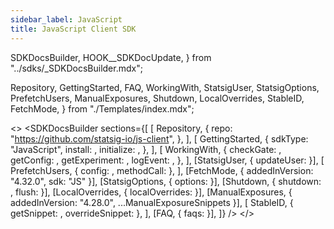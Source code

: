 ```yaml
---
sidebar_label: JavaScript
title: JavaScript Client SDK
---
```


  SDKDocsBuilder,
  HOOK__SDKDocUpdate,
} from "../sdks/_SDKDocsBuilder.mdx";

  Repository,
  GettingStarted,
  FAQ,
  WorkingWith,
  StatsigUser,
  StatsigOptions,
  PrefetchUsers,
  ManualExposures,
  Shutdown,
  LocalOverrides,
  StableID,
  FetchMode,
} from "./Templates/index.mdx";


<>
  <SDKDocsBuilder
    sections={[
    [
      Repository,
      {
        repo: "https://github.com/statsig-io/js-client",
      },
    ],
    [
      GettingStarted,
      {
        sdkType: "JavaScript",
        install: <Install />,
        initialize: <Initialize />,
      },
    ],
    [
      WorkingWith,
      {
        checkGate: <CheckGate />,
        getConfig: <GetConfig />,
        getExperiment: <GetExperiment />,
        logEvent: <LogEvent />,
      },
    ],
    [StatsigUser, { updateUser: <UpdateUser /> }],
    [
      PrefetchUsers,
      { config: <PrefetchUsersConfig />, methodCall: <PrefetchUsersMethod /> },
    ],
    [FetchMode, { addedInVersion: "4.32.0", sdk: "JS" }],
    [StatsigOptions, { options: <Options /> }],
    [Shutdown, { shutdown: <ShutdownSnippet />, flush: <FlushSnippet /> }],
    [LocalOverrides, { localOverrides: <LocalOverridesSnippet /> }],
    [ManualExposures, { addedInVersion: "4.28.0", ...ManualExposureSnippets }],
    [
      StableID,
      { getSnippet: <GetStableID />, overrideSnippet: <OverrideStableID /> },
    ],
    [FAQ, { faqs: <MoreFAQs /> }],
  ]}
  />
</>

